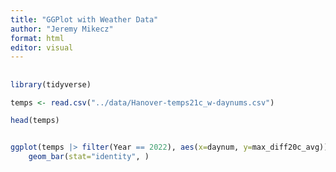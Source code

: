 ---
title: "GGPlot with Weather Data"
author: "Jeremy Mikecz"
format: html
editor: visual
---

## 

```{r}
library(tidyverse)
```

```{r}
temps <- read.csv("../data/Hanover-temps21c_w-daynums.csv")
```

```{r}
head(temps)
```

```{r}

```

```{r}
ggplot(temps |> filter(Year == 2022), aes(x=daynum, y=max_diff20c_avg)) +
    geom_bar(stat="identity", )

```

```{r}

```

```{r}

```

```{r}

```
